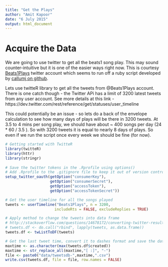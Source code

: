 ```yaml
---
title: "Get the Plays"
author: "Amit Kapoor"
date: "6 July 2015"
output: html_document
---
```


# Acquire the Data

We are going to use twitter to get all the beats1 song play. This may sound counter-intuitive but it is one of the easier ways right now. This is courtesy [Beats1Plays](https://twitter.com/Beats1Plays) twitter account which seems to run off a ruby script developed by [callumj on github](https://github.com/callumj/beats1). 

Lets use twitteR library to get all the tweets from @Beats1Plays account. There is one catch though - the Twitter APi has a limit of 3200 latest tweets from any user account. See more details at this link -  https://dev.twitter.com/rest/reference/get/statuses/user_timeline

This could potentially be an issue - so lets do a back of the envelope calculation to see how many days of plays will be there in 3200 tweets. At 3.5 to 4 mins per song play, we should have about ~ 400 songs per day (24 * 60 / 3.5 ). So with 3200 tweets it is equal to nearly 8 days of plays. So even if we run the script once every week we should be fine (for now).

```r
# Getting started with TwitteR
library(twitteR)
library(httr)
library(stringr)
  
# Save the twitter tokens in the .Rprofile using options()
# Add .Rprofile to the .gitignore file to keep it out of version control
setup_twitter_oauth(getOption("consumerKey"), 
                    getOption("consumerSecret"), 
                    getOption("accessToken"), 
                    getOption("accessTokenSecret"))

# Get the user timeline for all the songs played
tweets <- userTimeline("Beats1Plays", n = 3200,
                      includeRts = FALSE, excludeReplies = TRUE)

# Apply method to change the tweets into data frame
# http://stackoverflow.com/questions/14678172/converting-twitter-results-to-data-frame
# tweets.df <- do.call("rbind", lapply(tweets, as.data.frame))
tweets.df <- twListToDF(tweets)

# Get the last tweet time, convert it to dashes format and save the data to csv file
maxtime <- as.character(max(tweets.df$created))
maxtime <- str_replace_all(maxtime,"[ :]", "-")
file <- paste0("data/tweetsdb-",maxtime,".csv")
write.csv(tweets.df, file = file, row.names = FALSE)
```
